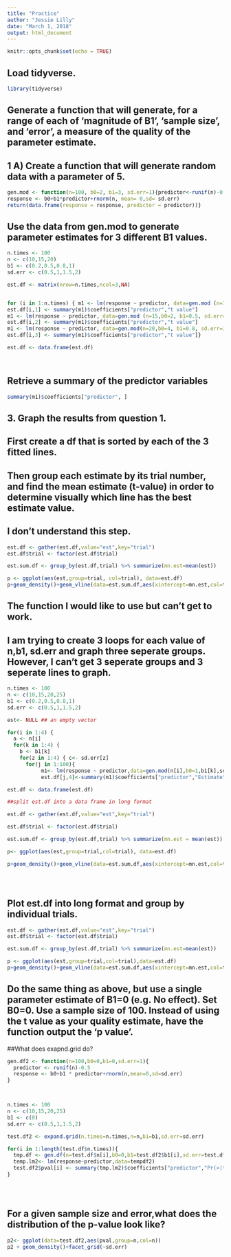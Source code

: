 ```yaml
---
title: "Practice"
author: "Jessie Lilly"
date: "March 1, 2018"
output: html_document
---
```


```r
knitr::opts_chunk$set(echo = TRUE)
```
## Load tidyverse. 

```r
library(tidyverse)
```



## Generate a function that will generate, for a range of each of 'magnitude of B1', 'sample size', and 'error', a measure of the quality of the parameter estimate. 

## 1 A) Create a function that will generate random data with a parameter of 5.
```r
gen.mod <- function(n=100, b0=2, b1=3, sd.err=1){predictor<-runif(n)-0.5
response <- b0+b1*predictor+rnorm(n, mean= 0,sd= sd.err)
return(data.frame(response = response, predictor = predictor))}
```

## Use the data from gen.mod to generate parameter estimates for 3 different B1 values.

```r
n.times <- 100
n <- c(10,15,20)
b1 <- c(0.2,0.5,0.8,1)
sd.err <- c(0.5,1,1.5,2)

est.df <- matrix(nrow=n.times,ncol=3,NA)


for (i in 1:n.times) { m1 <- lm(response ~ predictor, data=gen.mod (n=10, b0=2, b1= 0.2, sd.err= 1))
est.df[i,1] <- summary(m1)$coefficients["predictor","t value"]
m1 <- lm(response ~ predictor, data=gen.mod (n=15,b0=2, b1=0.5, sd.err=1))
est.df[i,2] <- summary(m1)$coefficients["predictor","t value"]
m1 <- lm(response ~ predictor, data=gen.mod(n=20,b0=4, b1=0.8, sd.err=1.5))
est.df[i,3] <- summary(m1)$coefficients["predictor","t value"]}

est.df <- data.frame(est.df)




```


## Retrieve a summary of the predictor variables 

```r
summary(m1)$coefficients["predictor", ]
```

## 3.  Graph the results from question 1. 
## First create a df that is sorted by each of the 3  fitted lines. 
## Then group each estimate by its trial number, and find the mean estimate (t-value) in order to determine visually which line has the best estimate value. 
## I don't understand this step. 

```r
est.df <- gather(est.df,value="est",key="trial")
est.df$trial <- factor(est.df$trial)

est.sum.df <- group_by(est.df,trial) %>% summarize(mn.est=mean(est))

p <- ggplot(aes(est,group=trial, col=trial), data=est.df)
p+geom_density()+geom_vline(data=est.sum.df,aes(xintercept=mn.est,col=trial))
```


## The function I would like to use but can't get to work. 
## I am trying to create 3 loops for each value of n,b1, sd.err and graph three seperate groups. However, I can't get 3 seperate groups and 3 seperate lines to graph. 

```r
n.times <- 100
n <- c(10,15,20,25)
b1 <- c(0.2,0.5,0.8,1)
sd.err <- c(0.5,1,1.5,2)

est<- NULL ## an empty vector

for(i in 1:4) {
  a <- n[i]
  for(k in 1:4) {
    b <- b1[k]
    for(z in 1:4) { c<- sd.err[z]
      for(j in 1:100){
           m1<- lm(response ~ predictor,data=gen.mod(n[i],b0=1,b1[k],sd.err[z]))
           est.df[j,4]<-summary(m1)$coefficients["predictor","Estimate"]}}}}

est.df <- data.frame(est.df)

##split est.df into a data frame in long format

est.df <- gather(est.df,value="est",key="trial")

est.df$trial <- factor(est.df$trial)

est.sum.df <- group_by(est.df,trial) %>% summarize(mn.est = mean(est))

p<- ggplot(aes(est,group=trial,col=trial), data=est.df)

p+geom_density()+geom_vline(data=est.sum.df,aes(xintercept=mn.est,col=trial))





```

## Plot est.df into long format and group by individual trials. 

```r
est.df <- gather(est.df,value="est",key="trial")
est.df$trial <- factor(est.df$trial)

est.sum.df <- group_by(est.df,trial) %>% summarize(mn.est=mean(est))

p <- ggplot(aes(est,group=trial,col=trial),data=est.df)
p+geom_density()+geom_vline(data=est.sum.df,aes(xintercept=mn.est,col=trial))
```

## Do the same thing as above, but use a single parameter estimate of B1=0 (e.g. No effect). Set B0=0. Use a sample size of 100. Instead of using the t value as your quality estimate, have the function output the 'p value'. 

##What does exapnd.grid do?


```r

gen.df2 <- function(n=100,b0=0,b1=0,sd.err=1){
  predictor <- runif(n)-0.5
  response <- b0+b1 * predictor+rnorm(n,mean=0,sd=sd.err)
}



n.times <- 100
n <- c(10,15,20,25)
b1 <- c(0)
sd.err <- c(0.5,1,1.5,2)

test.df2 <- expand.grid(n.times=n.times,n=n,b1=b1,sd.err=sd.err)

for(i in 1:length(test.df$n.times)){
  tmp.df <- gen.df(n=test.df$n[i],b0=0,b1=test.df2$b1[i],sd.err=test.df2$sd.err[i])
  temp.lm2<- lm(response~predictor,data=tempdf2)
  test.df2$pval[i] <- summary(tmp.lm2)$coefficients["predictor","Pr(>|t|"]
}





```
## For a given sample size and error,what does the distribution of the p-value look like?
```r
p2<- ggplot(data=test.df2,aes(pval,group=n,col=n))
p2 + geom_density()+facet_grid(~sd.err)

```

